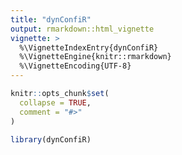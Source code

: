 ```yaml
---
title: "dynConfiR"
output: rmarkdown::html_vignette
vignette: >
  %\VignetteIndexEntry{dynConfiR}
  %\VignetteEngine{knitr::rmarkdown}
  %\VignetteEncoding{UTF-8}
---
```


```r
knitr::opts_chunk$set(
  collapse = TRUE,
  comment = "#>"
)
```

```r
library(dynConfiR)
```
